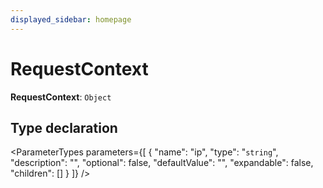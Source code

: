 ```yaml
---
displayed_sidebar: homepage
---
```



# RequestContext

 **RequestContext**: `Object`

## Type declaration

<ParameterTypes parameters={[
  {
    "name": "ip",
    "type": "`string`",
    "description": "",
    "optional": false,
    "defaultValue": "",
    "expandable": false,
    "children": []
  }
]} />
